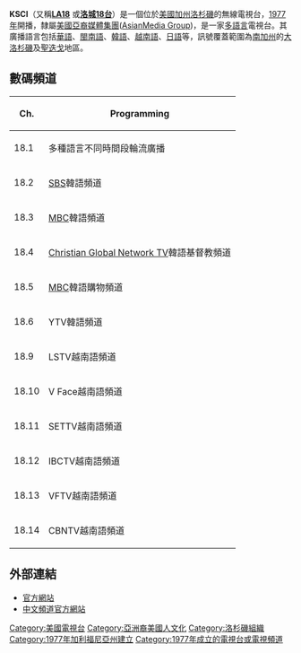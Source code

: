 '''KSCI'''（又稱'''[[LA18|LA18]]''' 或'''[[洛城18台|洛城18台]]'''）是一個位於[[美國|美國]][[加州|加州]][[洛杉磯|洛杉磯]]的無線電視台，[[1977年|1977年]]開播，隸屬[[美國|美國]][[亞裔媒體集團|亞裔媒體集團]]([[AsianMedia_Group|AsianMedia Group]])，是一家[[多語言|多語言]]電視台。其廣播語言包括[[華語|華語]]、[[閩南語|閩南語]]、[[韓語|韓語]]、[[越南語|越南語]]、[[日語|日語]]等，訊號覆蓋範圍為[[南加州|南加州]]的[[大洛杉磯地區|大洛杉磯]]及[[聖地牙哥郡|聖迭戈]]地區。

==數碼頻道==
{| class="wikitable"
|-
! Ch.
! Programming
|-
| 18.1 || 多種語言不同時間段輪流廣播
|-
| 18.2 || [[SBS_(韓國)|SBS]]韓語頻道
|-
| 18.3 || [[MBC|MBC]]韓語頻道
|-
| 18.4 || [[Christian_Global_Network_TV|Christian Global Network TV]]韓語基督教頻道
|-
| 18.5 || [[MBC|MBC]]韓語購物頻道
|-
| 18.6 || YTV韓語頻道
|- 
| 18.9 || LSTV越南語頻道
|-
| 18.10 || V Face越南語頻道
|-
| 18.11 || SETTV越南語頻道
|-
| 18.12 || IBCTV越南語頻道
|-
| 18.13 || VFTV越南語頻道
|-
| 18.14 || CBNTV越南語頻道
|}

==外部連結==
*[https://web.archive.org/web/20090510015112/http://la18.tv/ 官方網站] 
*[https://web.archive.org/web/20121103063446/http://www.la188.tv/ 中文頻道官方網站]

{{海外中文電視台列表}}
[[Category:美國電視台|Category:美國電視台]]
[[Category:亞洲裔美國人文化|Category:亞洲裔美國人文化]]
[[Category:洛杉磯組織|Category:洛杉磯組織]]
[[Category:1977年加利福尼亞州建立|Category:1977年加利福尼亞州建立]]
[[Category:1977年成立的電視台或電視頻道|Category:1977年成立的電視台或電視頻道]]